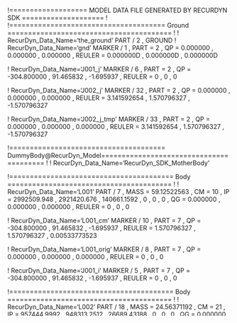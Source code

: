 !=================== MODEL DATA FILE GENERATED BY RECURDYN SDK ====================
!
!====================================== Ground ========================================
!
!                         RecurDyn_Data_Name='the_ground'
PART / 2 , GROUND
!                         RecurDyn_Data_Name='gnd'
MARKER / 1
, PART = 2
, QP = 0.000000 , 0.000000 , 0.000000
, REULER = 0.000000D , 0.000000D , 0.000000D
 
 


!                         RecurDyn_Data_Name='J001_j'
MARKER / 6
, PART = 2
, QP = -304.800000 , 91.465832 , -1.695937
, REULER = 0 , 0 , 0
 
 
!                         RecurDyn_Data_Name='J002_j'
MARKER / 32
, PART = 2
, QP = 0.000000 , 0.000000 , 0.000000
, REULER = 3.141592654 , 1.570796327 , -1.570796327
 
 
!                         RecurDyn_Data_Name='J002_j_tmp'
MARKER / 33
, PART = 2
, QP = 0.000000 , 0.000000 , 0.000000
, REULER = 3.141592654 , 1.570796327 , -1.570796327
 
 
!====================================== DummyBody@RecurDyn_Model========================================
!
!                         RecurDyn_Data_Name='RecurDyn_SDK_MotherBody'


!======================================== Body ========================================
!
!                         RecurDyn_Data_Name='L001'
PART / 7
, MASS = 59.12522563
, CM = 10
, IP = 2992509.948 , 2921420.676 , 140661.1592
, 0 , 0 , 0
, QG = 0.000000 , 0.000000 , 0.000000
, REULER = 0 , 0 , 0
 
 
!                         RecurDyn_Data_Name='L001_cm'
MARKER / 10
, PART = 7
, QP = -304.800000 , 91.465832 , -1.695937
, REULER = 1.570796327 , 1.570796327 , 0.00533773523
 
 
!                         RecurDyn_Data_Name='L001_orig'
MARKER / 8
, PART = 7
, QP = 0.000000 , 0.000000 , 0.000000
, REULER = 0 , 0 , 0
 
 
!                         RecurDyn_Data_Name='J001_i'
MARKER / 5
, PART = 7
, QP = -304.800000 , 91.465832 , -1.695937
, REULER = 0 , 0 , 0
 
 
!======================================== Body ========================================
!
!                         RecurDyn_Data_Name='L002'
PART / 18
, MASS = 24.56371192
, CM = 21
, IP = 957444.9992 , 948313.2512 , 26689.43188
, 0 , 0 , 0
, QG = 0.000000 , 0.000000 , 0.000000
, REULER = 0 , 0 , 0
, WX = 0.174429
, WY = -0.003271
, WZ = 0.005063
 
 
!                         RecurDyn_Data_Name='L002_cm'
MARKER / 21
, PART = 18
, QP = 182.123995 , 24.004485 , 290.918215
, REULER = -1.625514351 , 2.582490329 , 3.113945449
 
 
!                         RecurDyn_Data_Name='L002_orig'
MARKER / 19
, PART = 18
, QP = 0.000000 , 0.000000 , 0.000000
, REULER = 0 , 0 , 0
 
 
!                         RecurDyn_Data_Name='MARKER_20'
MARKER / 20
, PART = 18
, QP = 182.123995 , 24.004485 , 290.918215
, REULER = 3.141592654 , 1.570796327 , -1.570796327
 
 
!                         RecurDyn_Data_Name='J002_i'
MARKER / 31
, PART = 18
, QP = 0.000000 , 0.000000 , 0.000000
, REULER = 3.141592654 , 1.570796327 , -1.570796327
 
 
!======================================== Joint ========================================
!
!                         RecurDyn_Data_Name='J001'
JOINT / 11
, I = 5
, J = 6
, Fixed
!======================================== Joint ========================================
!
!                         RecurDyn_Data_Name='J002'
JOINT / 22
, I = 31
, J = 32
, Revolute
 
 
!======================================== UNIT ========================================
!
UNITS / 
, FORCE = Newton
, MASS = Kilogram
, LENGTH = Millimeter
, TIME = Second


accgrav /  IGRAV = 0
, JGRAV = 0
, KGRAV = -9806.65


OUTPUT/GRSAVE
,RPLTSAVE = TRUE
,RADSAVE = TRUE
,REQSAVE = FALSE
,OUTSAVE = FALSE
,MSGSAVE = TRUE
, STEP_PLOT_FACTOR = 1
, MATCH_REPTIME = TRUE


!======================================= INTPAR =======================================
!
INTPAR / IMGALPHA
, KMAX = 2
, HMAX = 0.01
, INITIAL_H = 1e-006
, ERROR = 0.001
, SPARSE = FALSE
, NDAMPING = 1
, INTERPOLATE_H


!===================================== EQUILIBRIUM =====================================
!
EQUILIBRIUM /
, RPLT_INI = TRUE
, ERROR = 0.001
, MAXIT = 100
, INITIALSTEPSIZE = 1e-006
, STEPSIZEFACTOR = 2
, ANIMATIONFLAG = 0
, TYPE = 2


!===================================== KINEMATICS =====================================
!
KINEMATICS /
, ERROR = 0.001
, MAXIT = 50




!===================================== SOLVEROPTION ======================================
!
SOLVEROPTION /
, TOLERANCEIF  = 1e-008
, INITIALVELOCITY  = RELATIVE


!===================================== INFO ======================================
!
INFO /
, MODEL_NAME = RecurDyn_Model


END
END
